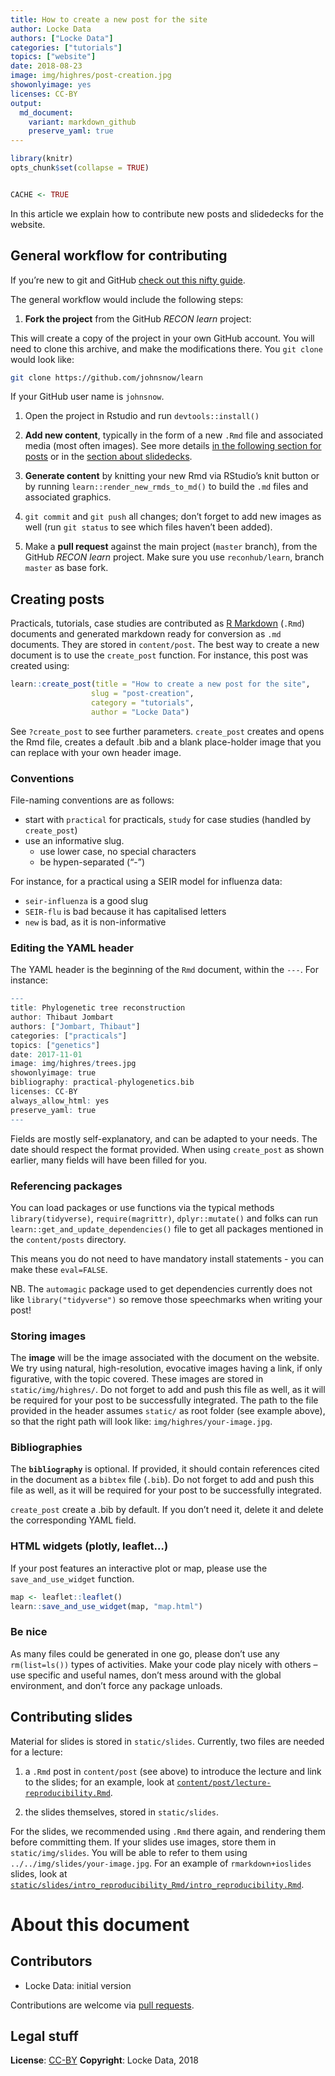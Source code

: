 ```yaml
---
title: How to create a new post for the site
author: Locke Data
authors: ["Locke Data"]
categories: ["tutorials"]
topics: ["website"]
date: 2018-08-23
image: img/highres/post-creation.jpg
showonlyimage: yes
licenses: CC-BY
output: 
  md_document:
    variant: markdown_github
    preserve_yaml: true
---
```


	
```r
library(knitr)
opts_chunk$set(collapse = TRUE)


CACHE <- TRUE

```

In this article we explain how to contribute new posts and slidedecks for the website.

## General workflow for contributing

If you're new to git and GitHub [check out this nifty guide](http://happygitwithr.com/).

The general workflow would include the following steps:

1.  **Fork the project** from the GitHub *RECON learn* project:

This will create a copy of the project in your own GitHub account. You will need to clone this archive, and make the modifications there. You `git clone` would look like:

``` bash
git clone https://github.com/johnsnow/learn
```

If your GitHub user name is `johnsnow`.

1.  Open the project in Rstudio and run `devtools::install()`

2.  **Add new content**, typically in the form of a new `.Rmd` file and associated media (most often images). See more details [in the following section for posts](#post-creation) or in the [section about slidedecks](#slidedeck-creation).

3.  **Generate content** by knitting your new Rmd via RStudio's knit button or by running `learn::render_new_rmds_to_md()` to build the `.md` files and associated graphics.

4.  `git commit` and `git push` all changes; don't forget to add new images as well (run `git status` to see which files haven't been added).

5.  Make a **pull request** against the main project (`master` branch), from the GitHub *RECON learn* project. Make sure you use `reconhub/learn`, branch `master` as base fork.

## Creating posts <a name="post-creation"></a>

Practicals, tutorials, case studies are contributed as [R Markdown](http://rmarkdown.rstudio.com/) (`.Rmd`) documents and generated markdown ready for conversion as `.md` documents. They are stored in `content/post`. The best way to create a new document is to use the `create_post` function. For instance, this post was created using:

 ```r
learn::create_post(title = "How to create a new post for the site",
                   slug = "post-creation",
                   category = "tutorials",
                   author = "Locke Data")
```

See `?create_post` to see further parameters. `create_post` creates and opens the Rmd file, creates a default .bib and a blank place-holder image that you can replace with your own header image.

### Conventions

File-naming conventions are as follows:

-   start with `practical` for practicals, `study` for case studies (handled by `create_post`)
-   use an informative slug.
    -   use lower case, no special characters
    -   be hypen-separated ("-")

For instance, for a practical using a SEIR model for influenza data:

-   `seir-influenza` is a good slug 
-   `SEIR-flu` is bad because it has capitalised letters
-   `new` is bad, as it is non-informative

### Editing the YAML header

The YAML header is the beginning of the `Rmd` document, within the `---`. For instance:

``` r
---
title: Phylogenetic tree reconstruction
author: Thibaut Jombart
authors: ["Jombart, Thibaut"]
categories: ["practicals"]
topics: ["genetics"]
date: 2017-11-01
image: img/highres/trees.jpg
showonlyimage: true
bibliography: practical-phylogenetics.bib
licenses: CC-BY
always_allow_html: yes
preserve_yaml: true
---
```

Fields are mostly self-explanatory, and can be adapted to your needs. The date should respect the format provided. When using `create_post` as shown earlier, many fields will have been filled for you.

### Referencing packages

You can load packages or use functions via the typical methods `library(tidyverse)`, `require(magrittr)`, `dplyr::mutate()` and folks can run `learn::get_and_update_dependencies()` file to get all packages mentioned in the `content/posts` directory.

This means you do not need to have mandatory install statements - you can make these `eval=FALSE`.

NB. The `automagic` package used to get dependencies currently does not like `library("tidyverse")` so remove those speechmarks when writing your post!

### Storing images

The **image** will be the image associated with the document on the website. We try using natural, high-resolution, evocative images having a link, if only figurative, with the topic covered. These images are stored in `static/img/highres/`. Do not forget to add and push this file as well, as it will be required for your post to be successfully integrated. The path to the file provided in the header assumes `static/` as root folder (see example above), so that the right path will look like: `img/highres/your-image.jpg`.

### Bibliographies

The **`bibliography`** is optional. If provided, it should contain references cited in the document as a `bibtex` file (`.bib`). Do not forget to add and push this file as well, as it will be required for your post to be successfully integrated.

`create_post` create a .bib by default. If you don't need it, delete it and delete the corresponding YAML field.

### HTML widgets (plotly, leaflet...)

If your post features an interactive plot or map, please use the `save_and_use_widget` function.

```r
map <- leaflet::leaflet()
learn::save_and_use_widget(map, "map.html")
```

### Be nice

As many files could be generated in one go, please don't use any `rm(list=ls())` types of activities. Make your code play nicely with others -- use specific and useful names, don't mess around with the global environment, and don't force any package unloads.

## Contributing slides  <a name="slidedeck-creation"></a>

Material for slides is stored in `static/slides`. Currently, two files are needed for a lecture:

1.  a `.Rmd` post in `content/post` (see above) to introduce the lecture and link to the slides; for an example, look at [`content/post/lecture-reproducibility.Rmd`](https://github.com/reconhub/learn/blob/master/content/post/lecture-basicvbd-modelling.Rmd).

2.  the slides themselves, stored in `static/slides`.

For the slides, we recommended using `.Rmd` there again, and rendering them before committing them. If your slides use images, store them in `static/img/slides`. You will be able to refer to them using `../../img/slides/your-image.jpg`. For an example of `rmarkdown+ioslides` slides, look at [`static/slides/intro_reproducibility_Rmd/intro_reproducibility.Rmd`](https://github.com/reconhub/learn/blob/master/static/slides/reproducibility/reproducibility.Rmd).

# About this document


## Contributors

- Locke Data: initial version

Contributions are welcome via [pull requests](https://github.com/reconhub/learn/pulls).


## Legal stuff

**License**: [CC-BY](https://creativecommons.org/licenses/by/3.0/)
**Copyright**: Locke Data, 2018
